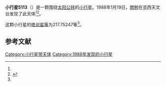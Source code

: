 {{Infobox planet
| bgcolour = #FFFFC0
| name = 5113 Kohno
| symbol = 
| image = 
| caption = 
| discovery = yes
| discovery_ref = 
| discoverer = [[關勉|關勉]]
| discovery_site = [[芸西天文台|芸西天文台]] 
| discovered = 1988年1月19日
| designations = yes
| mp_name = 
| named_after = 
| alt_names = 
| mp_category = [[主带小行星|主带小行星]]
| orbit_ref = <ref name="a">[http://ssd.jpl.nasa.gov/sbdb.cgi?sstr=5113 5113 Kohno] {{Wayback|url=http://ssd.jpl.nasa.gov/sbdb.cgi?sstr=5113 |date=20201124011903 }}，小行星數據庫瀏覽器（JPL Small-Body Database Browser）－[[美国国家航空航天局|美国国家航空航天局]]喷气推进实验室</ref>
| epoch = 2456400.5 (2013年4月18日更新)
| aphelion = {{convert|3.2646966|AU|km|3|abbr=on|lk=out}}
| perihelion = {{convert|2.0688446|AU|km|3|abbr=on}}
| semimajor = {{convert|2.6667706|AU|km|3|abbr=on}}
| eccentricity = 0.2242135
| period = 1590.658382 [[日|日]]<br />4.35[[儒略年|儒略年]]
| avg_speed = 
| inclination = 31.57703
| asc_node = 319.75885
| mean_anomaly = 
| arg_peri = 217.75247
| satellites = 
| physical_characteristics = yes
| dimensions = 
| mass = 
| density = 
| surface_grav = 
| escape_velocity = 
| sidereal_day = 
| axial_tilt = 
| pole_ecliptic_lat = 
| pole_ecliptic_lon = 
| albedo = 
| temperatures= 
| temp_name1 = 
| mean_temp_1 = 
| max_temp_1 = 
| temp_name2 = 
| max_temp_2 = 
| spectral_type = 
| abs_magnitude = 217.75247
}}

'''小行星5113'''（{{lang-en|5113 Kohno}}）是一颗围绕[[太阳|太阳]][[公转|公转]]的[[小行星|小行星]]。1988年1月19日，[[關勉|關勉]]在芸西天文台发现了此天体<ref name="a" /><ref>{{cite news|title=小行星列表|url=http://cfa-www.harvard.edu/iau/lists/NumberedMPs.txt|accessdate=2013-07-08|newspaper=哈佛大学|archive-date=2008-05-17|archive-url=https://web.archive.org/web/20080517010638/http://cfa-www.harvard.edu/iau/lists/NumberedMPs.txt|dead-url=no}}</ref>。

这颗小行星的[[绝对星等|绝对星等]]为217.75247等<ref name="a" />。

==参考文献==
{{reflist}}
{{Minor Planet Number|[[小行星5112|小行星5112]]|[[小行星5114|小行星5114]]}}

{{小天体}}

[[Category:小行星带天体|Category:小行星带天体]]
[[Category:1988年发现的小行星|Category:1988年发现的小行星]]

{{asteroid-stub}}